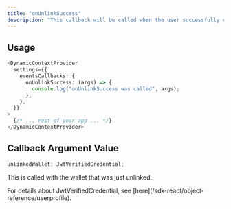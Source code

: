 ```yaml
---
title: "onUnlinkSuccess"
description: "This callback will be called when the user successfully unlinks a secondary wallet to an existing account. See the [multi-wallet docs](https://docs.dynamic.xyz/docs/multi-wallet) for more information."
---
```


## Usage

```typescript TypeScript
<DynamicContextProvider
  settings={{
    eventsCallbacks: {
      onUnlinkSuccess: (args) => {
        console.log("onUnlinkSuccess was called", args);
      },
    },
  }}
>
  {/* ... rest of your app ... */}
</DynamicContextProvider>
```

## Callback Argument Value

```typescript TypeScript
unlinkedWallet: JwtVerifiedCredential;
```

This is called with the wallet that was just unlinked.

<Note>
  For details about JwtVerifiedCredential, see
  [here](/sdk-react/object-reference/userprofile).
</Note>
